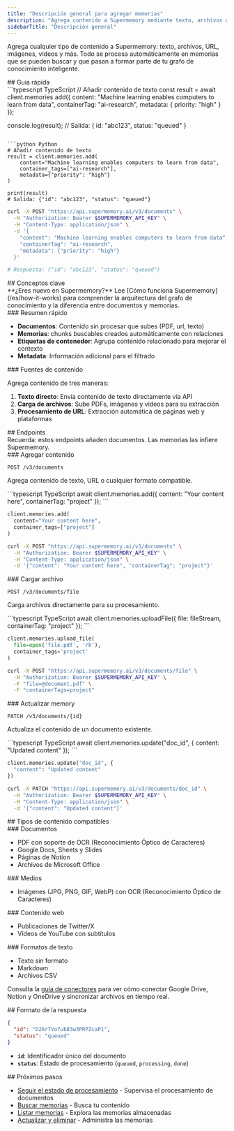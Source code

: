 ```yaml
---
title: "Descripción general para agregar memorias"
description: "Agrega contenido a Supermemory mediante texto, archivos o URL"
sidebarTitle: "Descripción general"
---
```


Agrega cualquier tipo de contenido a Supermemory: texto, archivos, URL, imágenes, videos y más. Todo se procesa automáticamente en memorias que se pueden buscar y que pasan a formar parte de tu grafo de conocimiento inteligente.

<div id="quick-start">
  ## Guía rápida
</div>

<CodeGroup>
  ```typescript TypeScript
  // Añadir contenido de texto
  const result = await client.memories.add({
    content: "Machine learning enables computers to learn from data",
    containerTag: "ai-research",
    metadata: { priority: "high" }
  });

  console.log(result);
  // Salida: { id: "abc123", status: "queued" }
  ```

  ```python Python
  # Añadir contenido de texto
  result = client.memories.add(
      content="Machine learning enables computers to learn from data",
      container_tags=["ai-research"],
      metadata={"priority": "high"}
  )

  print(result)
  # Salida: {"id": "abc123", "status": "queued"}
  ```

  ```bash cURL
  curl -X POST "https://api.supermemory.ai/v3/documents" \
    -H "Authorization: Bearer $SUPERMEMORY_API_KEY" \
    -H "Content-Type: application/json" \
    -d '{
      "content": "Machine learning enables computers to learn from data",
      "containerTag": "ai-research",
      "metadata": {"priority": "high"}
    }'

  # Respuesta: {"id": "abc123", "status": "queued"}
  ```
</CodeGroup>

<div id="key-concepts">
  ## Conceptos clave
</div>

<Note>
  **¿Eres nuevo en Supermemory?** Lee [Cómo funciona Supermemory](/es/how-it-works) para comprender la arquitectura del grafo de conocimiento y la diferencia entre documentos y memorias.
</Note>

<div id="quick-overview">
  ### Resumen rápido
</div>

* **Documentos**: Contenido sin procesar que subes (PDF, url, texto)
* **Memorias**: chunks buscables creados automáticamente con relaciones
* **Etiquetas de contenedor**: Agrupa contenido relacionado para mejorar el contexto
* **Metadata**: Información adicional para el filtrado

<div id="content-sources">
  ### Fuentes de contenido
</div>

Agrega contenido de tres maneras:

1. **Texto directo**: Envía contenido de texto directamente vía API
2. **Carga de archivos**: Sube PDFs, imágenes y videos para su extracción
3. **Procesamiento de URL**: Extracción automática de páginas web y plataformas

<div id="endpoints">
  ## Endpoints
</div>

<Warning>
  Recuerda: estos endpoints añaden documentos. Las memorias las infiere Supermemory.
</Warning>

<div id="add-content">
  ### Agregar contenido
</div>

`POST /v3/documents`

Agrega contenido de texto, URL o cualquier formato compatible.

<CodeGroup>
  ```typescript TypeScript
  await client.memories.add({
    content: "Your content here",
    containerTag: "project"
  });
  ```

  ```python Python
  client.memories.add(
    content="Your content here",
    container_tags=["project"]
  )
  ```

  ```bash cURL
  curl -X POST "https://api.supermemory.ai/v3/documents" \
    -H "Authorization: Bearer $SUPERMEMORY_API_KEY" \
    -H "Content-Type: application/json" \
    -d '{"content": "Your content here", "containerTag": "project"}'
  ```
</CodeGroup>

<div id="upload-file">
  ### Cargar archivo
</div>

`POST /v3/documents/file`

Carga archivos directamente para su procesamiento.

<CodeGroup>
  ```typescript TypeScript
  await client.memories.uploadFile({
    file: fileStream,
    containerTag: "project"
  });
  ```

  ```python Python
  client.memories.upload_file(
    file=open('file.pdf', 'rb'),
    container_tags='project'
  )
  ```

  ```bash cURL
  curl -X POST "https://api.supermemory.ai/v3/documents/file" \
    -H "Authorization: Bearer $SUPERMEMORY_API_KEY" \
    -F "file=@document.pdf" \
    -F "containerTags=project"
  ```
</CodeGroup>

<div id="update-memory">
  ### Actualizar memory
</div>

`PATCH /v3/documents/{id}`

Actualiza el contenido de un documento existente.

<CodeGroup>
  ```typescript TypeScript
  await client.memories.update("doc_id", {
    content: "Updated content"
  });
  ```

  ```python Python
  client.memories.update("doc_id", {
    "content": "Updated content"
  })
  ```

  ```bash cURL
  curl -X PATCH "https://api.supermemory.ai/v3/documents/doc_id" \
    -H "Authorization: Bearer $SUPERMEMORY_API_KEY" \
    -H "Content-Type: application/json" \
    -d '{"content": "Updated content"}'
  ```
</CodeGroup>

<div id="supported-content-types">
  ## Tipos de contenido compatibles
</div>

<div id="documents">
  ### Documentos
</div>

* PDF con soporte de OCR (Reconocimiento Óptico de Caracteres)
* Google Docs, Sheets y Slides
* Páginas de Notion
* Archivos de Microsoft Office

<div id="media">
  ### Medios
</div>

* Imágenes (JPG, PNG, GIF, WebP) con OCR (Reconocimiento Óptico de Caracteres)

<div id="web-content">
  ### Contenido web
</div>

* Publicaciones de Twitter/X
* Vídeos de YouTube con subtítulos

<div id="text-formats">
  ### Formatos de texto
</div>

* Texto sin formato
* Markdown
* Archivos CSV

<Note> Consulta la [guía de conectores](/es/connectors/overview) para ver cómo conectar Google Drive, Notion y OneDrive y sincronizar archivos en tiempo real. </Note>

<div id="response-format">
  ## Formato de la respuesta
</div>

```json
{
  "id": "D2Ar7Vo7ub83w3PRPZcaP1",
  "status": "queued"
}
```

* **`id`**: Identificador único del documento
* **`status`**: Estado de procesamiento (`queued`, `processing`, `done`)

<div id="next-steps">
  ## Próximos pasos
</div>

* [Seguir el estado de procesamiento](/es/api/track-progress) - Supervisa el procesamiento de documentos
* [Buscar memorias](/es/search/overview) - Busca tu contenido
* [Listar memorias](/es/list-memories/overview) - Explora las memorias almacenadas
* [Actualizar y eliminar](/es/update-delete-memories/overview) - Administra las memorias